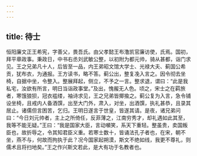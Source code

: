 ```yaml
---
---
---
```

title: 待士
---




恒阳廉文正王希宪，字善父，畏吾氏。由父孝懿王布澛凯官廉访使，氏焉。国初，拜平章政事。秉政日，中书右丞刘武敏公整，以初附为都元帅，骑从甚都，诣门求见。王之兄弟凡十人，后皆至一品，内王弟昭文馆大学士、光禄大夫、蓟国公希贡，犹布衣，为通报。王方读书，略不答。蓟公出，整复凂入言之。因令彻去坐椅，自据中坐，令整入。整展拜起，侧立，不予之一言。整求退，谓曰：“此是我私宅，汝欲有所言，明日当诣政事堂。”及出，愧赧无人色。顷之，宋士之在羁旅者，寒饿狼狈，冠衣褴缕，袖诗求见，王之兄弟皆揶揄之。蓟公复为入言，急令铺设坐椅，且戒内人备酒馔，出至大门外，肃入，对坐，出酒馔，执礼甚恭，且录其居止。诸儒但言困苦，乞归。王明日遂言于世皇，皆遂其请。是夜，诸兄弟问曰：“今日刘元帅者，主上之所倚任，反菲薄之，江南穷秀才，却礼遇如此其至，我等不能无疑。”王曰：“我是国家大臣，言动嚬笑，系天下重轻。整虽贵，卖国叛臣也，故折辱之，令其知君臣义重。若寒士数十，皆诵法孔子者也，在宋，朝不坐，燕不与，何故而拘执于此？况今国家起朔漠，斯文不绝如线，我更不尊礼，则儒术且将扫地矣。”王之作兴斯文若此，是大有功于名教者也。
